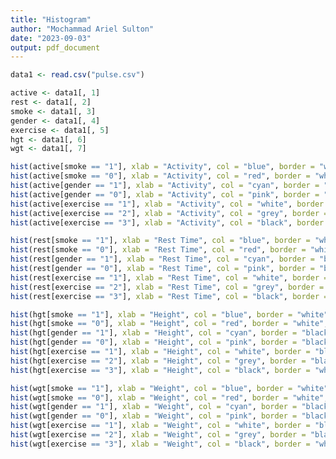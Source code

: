 ```yaml
---
title: "Histogram"
author: "Mochammad Ariel Sulton"
date: "2023-09-03"
output: pdf_document
---
```



```r
data1 <- read.csv("pulse.csv")

active <- data1[, 1]
rest <- data1[, 2]
smoke <- data1[, 3]
gender <- data1[, 4]
exercise <- data1[, 5]
hgt <- data1[, 6]
wgt <- data1[, 7]

hist(active[smoke == "1"], xlab = "Activity", col = "blue", border = "white", main = "Histogram - Smoker Activity")
hist(active[smoke == "0"], xlab = "Activity", col = "red", border = "white", main = "Histogram - Non-smoker Activity")
hist(active[gender == "1"], xlab = "Activity", col = "cyan", border = "black", main = "Histogram - Male Activity")
hist(active[gender == "0"], xlab = "Activity", col = "pink", border = "black", main = "Histogram - Female Activity")
hist(active[exercise == "1"], xlab = "Activity", col = "white", border = "black", main = "Histogram - Exerciser lvl 1 Activity")
hist(active[exercise == "2"], xlab = "Activity", col = "grey", border = "black", main = "Histogram - Exerciser lvl 2 Activity")
hist(active[exercise == "3"], xlab = "Activity", col = "black", border = "white", main = "Histogram - Exerciser lvl 3 Activity")

hist(rest[smoke == "1"], xlab = "Rest Time", col = "blue", border = "white", main = "Histogram - Smoker Rest Time")
hist(rest[smoke == "0"], xlab = "Rest Time", col = "red", border = "white", main = "Histogram - Non-smoker Rest Time")
hist(rest[gender == "1"], xlab = "Rest Time", col = "cyan", border = "black", main = "Histogram - Male Rest Time")
hist(rest[gender == "0"], xlab = "Rest Time", col = "pink", border = "black", main = "Histogram - Female Rest Time")
hist(rest[exercise == "1"], xlab = "Rest Time", col = "white", border = "black", main = "Histogram - Exerciser lvl 1 Rest Time")
hist(rest[exercise == "2"], xlab = "Rest Time", col = "grey", border = "black", main = "Histogram - Exerciser lvl 2 Rest Time")
hist(rest[exercise == "3"], xlab = "Rest Time", col = "black", border = "white", main = "Histogram - Exerciser lvl 3 Rest Time")

hist(hgt[smoke == "1"], xlab = "Height", col = "blue", border = "white", main = "Histogram - Smoker Heights")
hist(hgt[smoke == "0"], xlab = "Height", col = "red", border = "white", main = "Histogram - Non-smoker Heights")
hist(hgt[gender == "1"], xlab = "Height", col = "cyan", border = "black", main = "Histogram - Male Heights")
hist(hgt[gender == "0"], xlab = "Height", col = "pink", border = "black", main = "Histogram - Female Heights")
hist(hgt[exercise == "1"], xlab = "Height", col = "white", border = "black", main = "Histogram - Exerciser lvl 1 Heights")
hist(hgt[exercise == "2"], xlab = "Height", col = "grey", border = "black", main = "Histogram - Exerciser lvl 2 Heights")
hist(hgt[exercise == "3"], xlab = "Height", col = "black", border = "white", main = "Histogram - Exerciser lvl 3 Heights")

hist(wgt[smoke == "1"], xlab = "Weight", col = "blue", border = "white", main = "Histogram - Smoker Weights")
hist(wgt[smoke == "0"], xlab = "Weight", col = "red", border = "white", main = "Histogram - Non-smoker Weights")
hist(wgt[gender == "1"], xlab = "Weight", col = "cyan", border = "black", main = "Histogram - Male Weights")
hist(wgt[gender == "0"], xlab = "Weight", col = "pink", border = "black", main = "Histogram - Female Weights")
hist(wgt[exercise == "1"], xlab = "Weight", col = "white", border = "black", main = "Histogram - Exerciser lvl 1 Weights")
hist(wgt[exercise == "2"], xlab = "Weight", col = "grey", border = "black", main = "Histogram - Exerciser lvl 2 Weights")
hist(wgt[exercise == "3"], xlab = "Weight", col = "black", border = "white", main = "Histogram - Exerciser lvl 3 Weights")
```